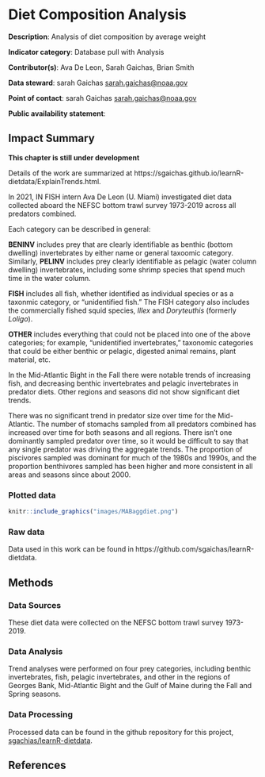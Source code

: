 # Diet Composition Analysis

**Description**: Analysis of diet composition by average weight

**Indicator category**: Database pull with Analysis

**Contributor(s)**: Ava De Leon, Sarah Gaichas, Brian Smith
  
**Data steward**: sarah Gaichas <sarah.gaichas@noaa.gov>
  
**Point of contact**: sarah Gaichas <sarah.gaichas@noaa.gov>

**Public availability statement**:



## Impact Summary

**This chapter is still under development**
 
Details of the work are summarized at https://sgaichas.github.io/learnR-dietdata/ExplainTrends.html. 



In 2021, IN FISH intern Ava De Leon (U. Miami) investigated diet data collected aboard the NEFSC bottom trawl survey 1973-2019 across all predators combined. 

Each category can be described in general:

**BENINV** includes prey that are clearly identifiable as benthic (bottom dwelling) invertebrates by either name or general taxoomic category. Similarly, **PELINV** includes prey clearly identifiable as pelagic (water column dwelling) invertebrates, including some shrimp species that spend much time in the water column.

**FISH** includes all fish, whether identified as individual species or as a taxonmic category, or “unidentified fish.” The FISH category also includes the commercially fished squid species, *Illex* and *Doryteuthis* (formerly *Loligo*).

**OTHER** includes everything that could not be placed into one of the above categories; for example, “unidentified invertebrates,” taxonomic categories that could be either benthic or pelagic, digested animal remains, plant material, etc.

In the Mid-Atlantic Bight in the Fall there were notable trends of increasing fish, and decreasing benthic invertebrates and pelagic invertebrates in predator diets. Other regions and seasons did not show significant diet trends. 


There was no significant trend in predator size over time for the Mid-Atlantic. The number of stomachs sampled from all predators combined has increased over time for both seasons and all regions. There isn’t one dominantly sampled predator over time, so it would be difficult to say that any single predator was driving the aggregate trends. The proportion of piscivores sampled was dominant for much of the 1980s and 1990s, and the proportion benthivores sampled has been higher and more consistent in all areas and seasons since about 2000.


### Plotted data 

```r
knitr::include_graphics("images/MABaggdiet.png")
```

### Raw data 
Data used in this work can be found in https://github.com/sgaichas/learnR-dietdata. 

## Methods
### Data Sources

These diet data were collected on the NEFSC bottom trawl survey 1973-2019. 

### Data Analysis

Trend analyses were performed on four prey categories, including benthic invertebrates, fish, pelagic invertebrates, and other in the regions of Georges Bank, Mid-Atlantic Bight and the Gulf of Maine during the Fall and Spring seasons. 

### Data Processing
Processed data can be found in the github repository for this project, [sgachias/learnR-dietdata](https://github.com/sgaichas/learnR-dietdata).

## References
